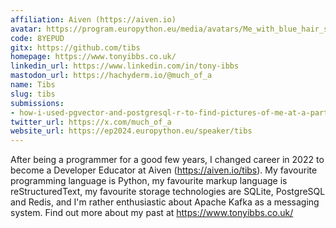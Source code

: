 ```yaml
---
affiliation: Aiven (https://aiven.io)
avatar: https://program.europython.eu/media/avatars/Me_with_blue_hair_square_small_4jcogEt.jpg
code: 8YEPUD
gitx: https://github.com/tibs
homepage: https://www.tonyibbs.co.uk/
linkedin_url: https://www.linkedin.com/in/tony-ibbs
mastodon_url: https://hachyderm.io/@much_of_a
name: Tibs
slug: tibs
submissions:
- how-i-used-pgvector-and-postgresql-r-to-find-pictures-of-me-at-a-party
twitter_url: https://x.com/much_of_a
website_url: https://ep2024.europython.eu/speaker/tibs
---
```


After being a programmer for a good few years, I changed career in 2022 to become a Developer Educator at Aiven (https://aiven.io/tibs). My favourite programming language is Python, my favourite markup language is reStructuredText, my favourite storage technologies are SQLite, PostgreSQL and Redis, and I'm rather enthusiastic about Apache Kafka as a messaging system.
Find out more about my past at https://www.tonyibbs.co.uk/
